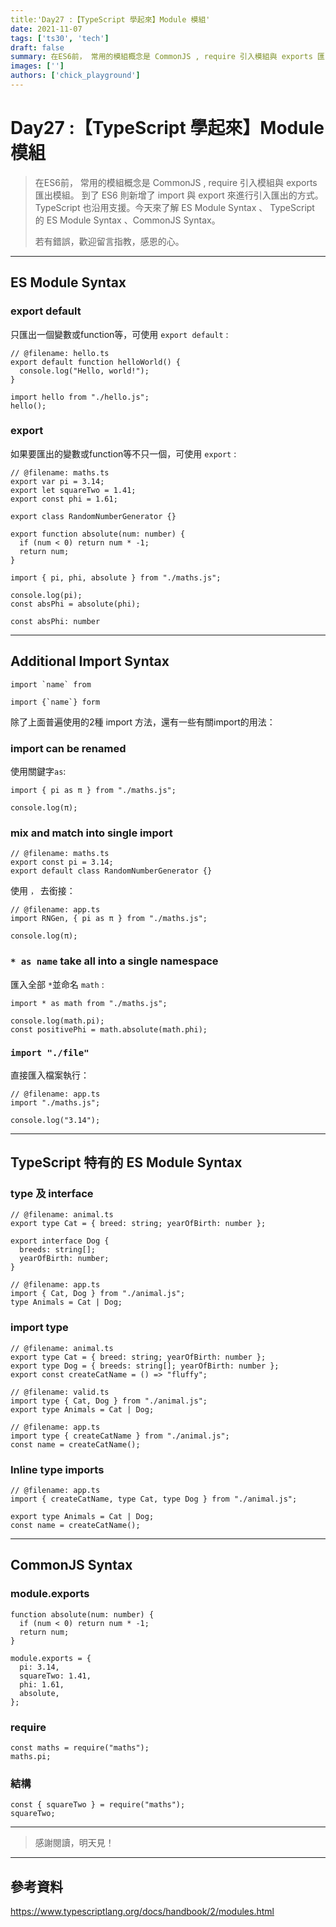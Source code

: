 ```yaml
---
title:'Day27 :【TypeScript 學起來】Module 模組'
date: 2021-11-07
tags: ['ts30', 'tech']
draft: false
summary: 在ES6前， 常用的模組概念是 CommonJS , require 引入模組與 exports 匯出模組。
images: ['']
authors: ['chick_playground']
---
```


# Day27 :【TypeScript 學起來】Module 模組

> 在ES6前， 常用的模組概念是 CommonJS , require 引入模組與 exports 匯出模組。 到了 ES6 則新增了 import 與 export 來進行引入匯出的方式。TypeScript 也沿用支援。今天來了解 ES Module Syntax 、 TypeScript 的 ES Module Syntax 、CommonJS Syntax。
>
> 若有錯誤，歡迎留言指教，感恩的心。

---

## ES Module Syntax

### export default

只匯出一個變數或function等，可使用 `export default` :

```typescript=
// @filename: hello.ts
export default function helloWorld() {
  console.log("Hello, world!");
}
```

```typescript=
import hello from "./hello.js";
hello();
```

### export

如果要匯出的變數或function等不只一個，可使用 `export` :

```typescript=
// @filename: maths.ts
export var pi = 3.14;
export let squareTwo = 1.41;
export const phi = 1.61;

export class RandomNumberGenerator {}

export function absolute(num: number) {
  if (num < 0) return num * -1;
  return num;
}
```

```typescript=
import { pi, phi, absolute } from "./maths.js";

console.log(pi);
const absPhi = absolute(phi);

const absPhi: number
```

---

## Additional Import Syntax

```typescript=
import `name` from

import {`name`} form

```

除了上面普遍使用的2種 import 方法，還有一些有關import的用法：

### import can be renamed

使用關鍵字`as`:

```typescript=
import { pi as π } from "./maths.js";

console.log(π);
```

### mix and match into single import

```typescript=
// @filename: maths.ts
export const pi = 3.14;
export default class RandomNumberGenerator {}

```

使用 `，` 去銜接：

```typescript=
// @filename: app.ts
import RNGen, { pi as π } from "./maths.js";

console.log(π);
```

### `* as name` take all into a single namespace

匯入全部 `*`並命名 `math` :

```typescript=
import * as math from "./maths.js";

console.log(math.pi);
const positivePhi = math.absolute(math.phi);

```

### `import "./file"`

直接匯入檔案執行：

```typescript=
// @filename: app.ts
import "./maths.js";

console.log("3.14");
```

---

## TypeScript 特有的 ES Module Syntax

### type 及 interface

```typescript=
// @filename: animal.ts
export type Cat = { breed: string; yearOfBirth: number };

export interface Dog {
  breeds: string[];
  yearOfBirth: number;
}

// @filename: app.ts
import { Cat, Dog } from "./animal.js";
type Animals = Cat | Dog;

```

### import type

```typescript=
// @filename: animal.ts
export type Cat = { breed: string; yearOfBirth: number };
export type Dog = { breeds: string[]; yearOfBirth: number };
export const createCatName = () => "fluffy";

// @filename: valid.ts
import type { Cat, Dog } from "./animal.js";
export type Animals = Cat | Dog;

// @filename: app.ts
import type { createCatName } from "./animal.js";
const name = createCatName();
```

### Inline type imports

```typescript=
// @filename: app.ts
import { createCatName, type Cat, type Dog } from "./animal.js";

export type Animals = Cat | Dog;
const name = createCatName();
```

---

## CommonJS Syntax

### module.exports

```typescript=
function absolute(num: number) {
  if (num < 0) return num * -1;
  return num;
}

module.exports = {
  pi: 3.14,
  squareTwo: 1.41,
  phi: 1.61,
  absolute,
};
```

### require

```typescript=
const maths = require("maths");
maths.pi;
```

### 結構

```typescript=
const { squareTwo } = require("maths");
squareTwo;
```

---

> 感謝閱讀，明天見！

---

## 參考資料

https://www.typescriptlang.org/docs/handbook/2/modules.html
